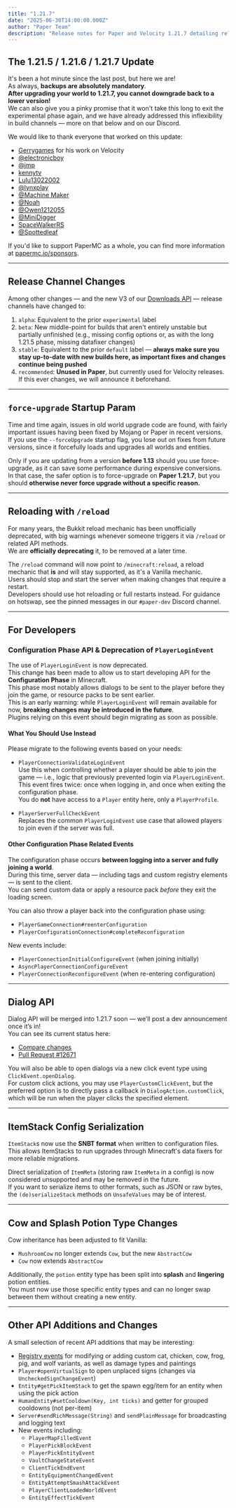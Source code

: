 ```yaml
---
title: "1.21.7"
date: "2025-06-30T14:00:00.000Z"
author: "Paper Team"
description: "Release notes for Paper and Velocity 1.21.7 detailing release channel changes, new APIs, and developer guidance."
---
```


## The 1.21.5 / 1.21.6 / 1.21.7 Update

It's been a hot minute since the last post, but here we are!  
As always, **backups are absolutely mandatory**.  
**After upgrading your world to 1.21.7, you cannot downgrade back to a lower version!**  
We can also give you a pinky promise that it won't take this long to exit the experimental phase again, and we have already addressed this inflexibility in build channels — more on that below and on our Discord.

We would like to thank everyone that worked on this update:

- [Gerrygames](https://github.com/Gerrygames) for his work on Velocity
- [@electronicboy](https://github.com/sponsors/electronicboy)
- [@jmp](https://github.com/sponsors/jpenilla)
- [kennytv](https://github.com/kennytv)
- [Lulu13022002](https://github.com/Lulu13022002)
- [@lynxplay](https://github.com/lynxplay)
- [@Machine Maker](https://github.com/sponsors/Machine-Maker)
- [@Noah](https://github.com/sponsors/NoahvdAa)
- [@Owen1212055](https://github.com/sponsors/Owen1212055)
- [@MiniDigger](https://github.com/sponsors/MiniDigger)
- [SpaceWalkerRS](https://github.com/SpaceWalkerRS)
- [@Spottedleaf](https://www.patreon.com/Spottedleaf)

If you'd like to support PaperMC as a whole, you can find more information at [papermc.io/sponsors](https://papermc.io/sponsors).

---

## Release Channel Changes

Among other changes — and the new V3 of our [Downloads API](https://docs.papermc.io/misc/downloads-api/) — release channels have changed to:

1. `alpha`: Equivalent to the prior `experimental` label
2. `beta`: New middle-point for builds that aren't entirely unstable but partially unfinished (e.g., missing config options or, as with the long 1.21.5 phase, missing datafixer changes)
3. `stable`: Equivalent to the prior `default` label — **always make sure you stay up-to-date with new builds here, as important fixes and changes continue being pushed**
4. `recommended`: **Unused in Paper**, but currently used for Velocity releases. If this ever changes, we will announce it beforehand.

---

## `force-upgrade` Startup Param

Time and time again, issues in old world upgrade code are found, with fairly important issues having been fixed by Mojang or Paper in recent versions.  
If you use the `--forceUpgrade` startup flag, you lose out on fixes from future versions, since it forcefully loads and upgrades all worlds and entities.

Only if you are updating from a version **before 1.13** should you use force-upgrade, as it can save some performance during expensive conversions.  
In that case, the safer option is to force-upgrade on **Paper 1.21.7**, but you should **otherwise never force upgrade without a specific reason.**

---

## Reloading with `/reload`

For many years, the Bukkit reload mechanic has been unofficially deprecated, with big warnings whenever someone triggers it via `/reload` or related API methods.  
We are **officially deprecating** it, to be removed at a later time.

The `/reload` command will now point to `/minecraft:reload`, a reload mechanic that **is** and will stay supported, as it's a Vanilla mechanic.  
Users should stop and start the server when making changes that require a restart.  
Developers should use hot reloading or full restarts instead. For guidance on hotswap, see the pinned messages in our `#paper-dev` Discord channel.

---

## For Developers

### Configuration Phase API & Deprecation of `PlayerLoginEvent`

The use of `PlayerLoginEvent` is now deprecated.  
This change has been made to allow us to start developing API for the **Configuration Phase** in Minecraft.  
This phase most notably allows dialogs to be sent to the player before they join the game, or resource packs to be sent earlier.  
This is an early warning: while `PlayerLoginEvent` will remain available for now, **breaking changes may be introduced in the future**.  
Plugins relying on this event should begin migrating as soon as possible.

#### What You Should Use Instead

Please migrate to the following events based on your needs:

- `PlayerConnectionValidateLoginEvent`  
  Use this when controlling whether a player should be able to join the game — i.e., logic that previously prevented login via `PlayerLoginEvent`.  
  This event fires twice: once when logging in, and once when exiting the configuration phase.  
  You do **not** have access to a `Player` entity here, only a `PlayerProfile`.

- `PlayerServerFullCheckEvent`  
  Replaces the common `PlayerLoginEvent` use case that allowed players to join even if the server was full.

#### Other Configuration Phase Related Events

The configuration phase occurs **between logging into a server and fully joining a world**.  
During this time, server data — including tags and custom registry elements — is sent to the client.  
You can send custom data or apply a resource pack _before_ they exit the loading screen.

You can also throw a player back into the configuration phase using:

- `PlayerGameConnection#reenterConfiguration`
- `PlayerConfigurationConnection#completeReconfiguration`

New events include:

- `PlayerConnectionInitialConfigureEvent` (when joining initially)
- `AsyncPlayerConnectionConfigureEvent`
- `PlayerConnectionReconfigureEvent` (when re-entering configuration)

---

## Dialog API

Dialog API will be merged into 1.21.7 soon — we’ll post a dev announcement once it’s in!  
You can see its current status here:

- [Compare changes](https://github.com/PaperMC/Paper/compare/ab1b472c5663f4123632770db8ea509b9be49e20..11a1e0ffd25be0224c878ebaf629191863264861)
- [Pull Request #12671](https://github.com/PaperMC/Paper/pull/12671)

You will also be able to open dialogs via a new click event type using `ClickEvent.openDialog`.  
For custom click actions, you may use `PlayerCustomClickEvent`, but the preferred option is to directly pass a callback in `DialogAction.customClick`, which will be run when the player clicks the specified element.

---

## ItemStack Config Serialization

`ItemStack`s now use the **SNBT format** when written to configuration files.  
This allows ItemStacks to run upgrades through Minecraft's data fixers for more reliable migrations.

Direct serialization of `ItemMeta` (storing raw `ItemMeta` in a config) is now considered unsupported and may be removed in the future.  
If you want to serialize items to other formats, such as JSON or raw bytes, the `(de)serializeStack` methods on `UnsafeValues` may be of interest.

---

## Cow and Splash Potion Type Changes

Cow inheritance has been adjusted to fit Vanilla:

- `MushroomCow` no longer extends `Cow`, but the new `AbstractCow`
- `Cow` now extends `AbstractCow`

Additionally, the `potion` entity type has been split into **splash** and **lingering** potion entities.  
You must now use those specific entity types and can no longer swap between them without creating a new entity.

---

## Other API Additions and Changes

A small selection of recent API additions that may be interesting:

- [Registry events](https://docs.papermc.io/paper/dev/registries/) for modifying or adding custom cat, chicken, cow, frog, pig, and wolf variants, as well as damage types and paintings
- `Player#openVirtualSign` to open unplaced signs (changes via `UncheckedSignChangeEvent`)
- `Entity#getPickItemStack` to get the spawn egg/item for an entity when using the pick action
- `HumanEntity#setCooldown(Key, int ticks)` and getter for grouped cooldowns (not per-item)
- `Server#sendRichMessage(String)` and `sendPlainMessage` for broadcasting and logging text
- New events including:
  - `PlayerMapFilledEvent`
  - `PlayerPickBlockEvent`
  - `PlayerPickEntityEvent`
  - `VaultChangeStateEvent`
  - `ClientTickEndEvent`
  - `EntityEquipmentChangedEvent`
  - `EntityAttemptSmashAttackEvent`
  - `PlayerClientLoadedWorldEvent`
  - `EntityEffectTickEvent`
